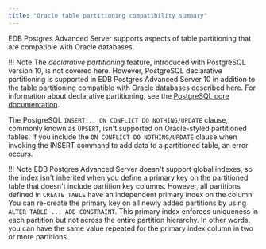 ```yaml
---
title: "Oracle table partitioning compatibility summary"
---
```


EDB Postgres Advanced Server supports aspects of table partitioning that are compatible with Oracle databases.

!!! Note
    The *declarative partitioning* feature, introduced with PostgreSQL version 10, is not covered here. However, PostgreSQL declarative partitioning is supported in EDB Postgres Advanced Server 10 in addition to the table partitioning compatible with Oracle databases described here. For information about declarative partitioning, see the [PostgreSQL core documentation](https://www.postgresql.org/docs/current/static/ddl-partitioning.html).

The PostgreSQL `INSERT... ON CONFLICT DO NOTHING/UPDATE` clause, commonly known as `UPSERT`, isn't supported on Oracle-styled partitioned tables. If you include the `ON CONFLICT DO NOTHING/UPDATE` clause when invoking the INSERT command to add data to a partitioned table, an error occurs.

!!! Note
    EDB Postgres Advanced Server doesn't support global indexes, so the index isn't inherited when you define a primary key on the partitioned table that doesn't include partition key columns. However, all partitions defined in `CREATE TABLE` have an independent primary index on the column. You can re-create the primary key on all newly added partitions by using `ALTER TABLE ... ADD CONSTRAINT`. This primary index enforces uniqueness in each partition but not across the entire partition hierarchy. In other words, you can have the same value repeated for the primary index column in two or more partitions.

